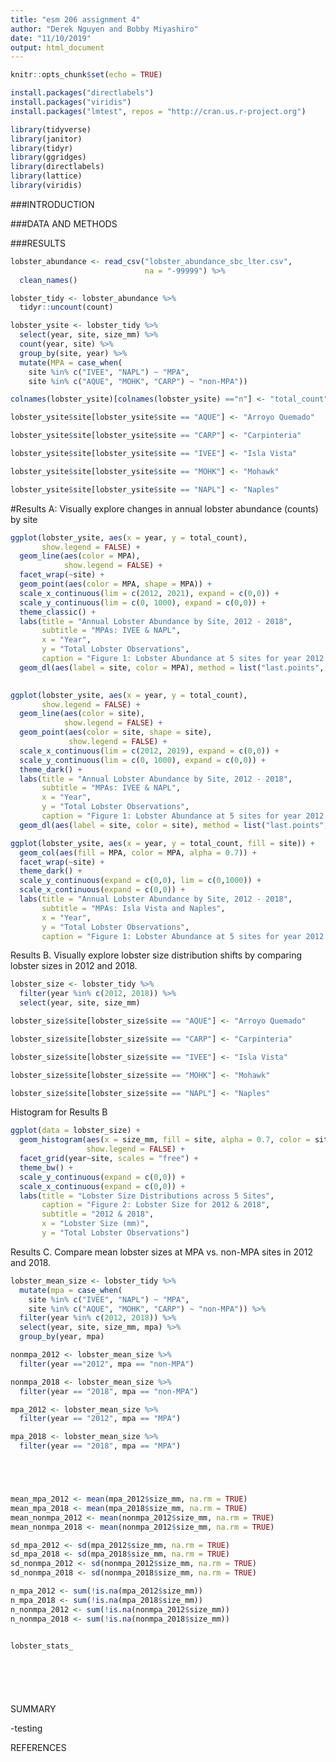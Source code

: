 ```yaml
---
title: "esm 206 assignment 4"
author: "Derek Nguyen and Bobby Miyashiro"
date: "11/10/2019"
output: html_document
---
```


```r
knitr::opts_chunk$set(echo = TRUE)
```

```r
install.packages("directlabels")
install.packages("viridis")
install.packages("lmtest", repos = "http://cran.us.r-project.org")
```


```r
library(tidyverse)
library(janitor)
library(tidyr)
library(ggridges)
library(directlabels)
library(lattice)
library(viridis)
```

###INTRODUCTION

###DATA AND METHODS


###RESULTS




```r
lobster_abundance <- read_csv("lobster_abundance_sbc_lter.csv",
                              na = "-99999") %>% 
  clean_names() 
```

```r
lobster_tidy <- lobster_abundance %>% 
  tidyr::uncount(count)
```



```r
lobster_ysite <- lobster_tidy %>% 
  select(year, site, size_mm) %>% 
  count(year, site) %>%  
  group_by(site, year) %>% 
  mutate(MPA = case_when(
    site %in% c("IVEE", "NAPL") ~ "MPA",
    site %in% c("AQUE", "MOHK", "CARP") ~ "non-MPA"))

```

```r
colnames(lobster_ysite)[colnames(lobster_ysite) =="n"] <- "total_count"

lobster_ysite$site[lobster_ysite$site == "AQUE"] <- "Arroyo Quemado"

lobster_ysite$site[lobster_ysite$site == "CARP"] <- "Carpinteria"

lobster_ysite$site[lobster_ysite$site == "IVEE"] <- "Isla Vista"

lobster_ysite$site[lobster_ysite$site == "MOHK"] <- "Mohawk"

lobster_ysite$site[lobster_ysite$site == "NAPL"] <- "Naples"
```

#Results A: Visually explore changes in annual lobster abundance (counts) by site
```r
ggplot(lobster_ysite, aes(x = year, y = total_count),
       show.legend = FALSE) +
  geom_line(aes(color = MPA),
            show.legend = FALSE) +
  facet_wrap(~site) +
  geom_point(aes(color = MPA, shape = MPA)) +
  scale_x_continuous(lim = c(2012, 2021), expand = c(0,0)) +
  scale_y_continuous(lim = c(0, 1000), expand = c(0,0)) +
  theme_classic() +
  labs(title = "Annual Lobster Abundance by Site, 2012 - 2018",
       subtitle = "MPAs: IVEE & NAPL",
       x = "Year",
       y = "Total Lobster Observations",
       caption = "Figure 1: Lobster Abundance at 5 sites for year 2012 - 2018")  +
  geom_dl(aes(label = site, color = MPA), method = list("last.points", cex = .65, hjust = -.10))
            
```
 
```r
ggplot(lobster_ysite, aes(x = year, y = total_count),
       show.legend = FALSE) +
  geom_line(aes(color = site),
            show.legend = FALSE) +
  geom_point(aes(color = site, shape = site),
             show.legend = FALSE) +
  scale_x_continuous(lim = c(2012, 2019), expand = c(0,0)) +
  scale_y_continuous(lim = c(0, 1000), expand = c(0,0)) +
  theme_dark() +
  labs(title = "Annual Lobster Abundance by Site, 2012 - 2018",
       subtitle = "MPAs: IVEE & NAPL",
       x = "Year",
       y = "Total Lobster Observations",
       caption = "Figure 1: Lobster Abundance at 5 sites for year 2012 - 2018")  +
  geom_dl(aes(label = site, color = site), method = list("last.points", cex = .65, hjust = -.2))
```
 
 


```r
ggplot(lobster_ysite, aes(x = year, y = total_count, fill = site)) +
  geom_col(aes(fill = MPA, color = MPA, alpha = 0.7)) +
  facet_wrap(~site) +
  theme_dark() +
  scale_y_continuous(expand = c(0,0), lim = c(0,1000)) +
  scale_x_continuous(expand = c(0,0)) +
  labs(title = "Annual Lobster Abundance by Site, 2012 - 2018",
       subtitle = "MPAs: Isla Vista and Naples",
       x = "Year",
       y = "Total Lobster Observations",
       caption = "Figure 1: Lobster Abundance at 5 sites for year 2012 - 2018")
```


Results B. Visually explore lobster size distribution shifts by comparing lobster sizes in 2012 and 2018.

```r
lobster_size <- lobster_tidy %>% 
  filter(year %in% c(2012, 2018)) %>% 
  select(year, site, size_mm)

lobster_size$site[lobster_size$site == "AQUE"] <- "Arroyo Quemado"

lobster_size$site[lobster_size$site == "CARP"] <- "Carpinteria"

lobster_size$site[lobster_size$site == "IVEE"] <- "Isla Vista"

lobster_size$site[lobster_size$site == "MOHK"] <- "Mohawk"

lobster_size$site[lobster_size$site == "NAPL"] <- "Naples"
```

Histogram for Results B
```r
ggplot(data = lobster_size) +
  geom_histogram(aes(x = size_mm, fill = site, alpha = 0.7, color = site, binwidth = 10),
                 show.legend = FALSE) +
  facet_grid(year~site, scales = "free") +
  theme_bw() +
  scale_y_continuous(expand = c(0,0)) +
  scale_x_continuous(expand = c(0,0)) +
  labs(title = "Lobster Size Distributions across 5 Sites",
       caption = "Figure 2: Lobster Size for 2012 & 2018",
       subtitle = "2012 & 2018",
       x = "Lobster Size (mm)",
       y = "Total Lobster Observations")
```


Results C. Compare mean lobster sizes at MPA vs. non-MPA sites in 2012 and 2018. 

```r
lobster_mean_size <- lobster_tidy %>% 
  mutate(mpa = case_when(
    site %in% c("IVEE", "NAPL") ~ "MPA",
    site %in% c("AQUE", "MOHK", "CARP") ~ "non-MPA")) %>% 
  filter(year %in% c(2012, 2018)) %>% 
  select(year, site, size_mm, mpa) %>% 
  group_by(year, mpa)
```

```r
nonmpa_2012 <- lobster_mean_size %>% 
  filter(year =="2012", mpa == "non-MPA") 

nonmpa_2018 <- lobster_mean_size %>% 
  filter(year == "2018", mpa == "non-MPA")

mpa_2012 <- lobster_mean_size %>% 
  filter(year == "2012", mpa == "MPA")

mpa_2018 <- lobster_mean_size %>% 
  filter(year == "2018", mpa == "MPA")





mean_mpa_2012 <- mean(mpa_2012$size_mm, na.rm = TRUE) 
mean_mpa_2018 <- mean(mpa_2018$size_mm, na.rm = TRUE) 
mean_nonmpa_2012 <- mean(nonmpa_2012$size_mm, na.rm = TRUE)
mean_nonmpa_2018 <- mean(nonmpa_2012$size_mm, na.rm = TRUE)

sd_mpa_2012 <- sd(mpa_2012$size_mm, na.rm = TRUE)
sd_mpa_2018 <- sd(mpa_2018$size_mm, na.rm = TRUE)
sd_nonmpa_2012 <- sd(nonmpa_2012$size_mm, na.rm = TRUE)
sd_nonmpa_2018 <- sd(nonmpa_2018$size_mm, na.rm = TRUE)

n_mpa_2012 <- sum(!is.na(mpa_2012$size_mm))
n_mpa_2018 <- sum(!is.na(mpa_2018$size_mm))
n_nonmpa_2012 <- sum(!is.na(nonmpa_2012$size_mm))
n_nonmpa_2018 <- sum(!is.na(nonmpa_2018$size_mm))


lobster_stats_




  
```









SUMMARY

-testing

REFERENCES